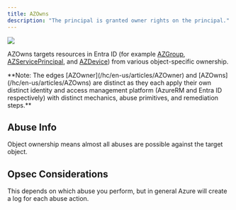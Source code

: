 ---
title: AZOwns
description: "The principal is granted owner rights on the principal."
---


<Frame>
  <img src="/hc/images/image-2-1.png"/>
</Frame>

AZOwns targets resources in Entra ID (for example [AZGroup](/hc/en-us/articles/AZGroup), [AZServicePrincipal](/hc/en-us/articles/AZServicePrincipal), and [AZDevice](/hc/en-us/articles/AZDevice)) from various object-specific ownership.

<Info>
  **Note: The edges [AZOwner](/hc/en-us/articles/AZOwner) and [AZOwns](/hc/en-us/articles/AZOwns) are distinct as they each apply their own distinct identity and access management platform (AzureRM and Entra ID respectively) with distinct mechanics, abuse primitives, and remediation steps.**
</Info>

## Abuse Info

Object ownership means almost all abuses are possible against the target object.

## Opsec Considerations
This depends on which abuse you perform, but in general Azure will create a log for each abuse action.
